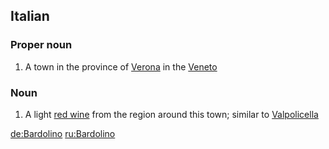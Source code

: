 ==Italian==

===Proper noun===
{{en-proper noun}}

# A town in the province of [[Verona]] in the [[Veneto]]

===Noun===
{{en-noun}}

# A light [[red wine]] from the region around this town; similar to [[Valpolicella]]

[[de:Bardolino]]
[[ru:Bardolino]]
